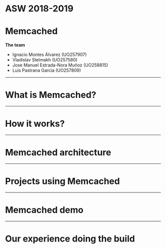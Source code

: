 
# ASW 2018-2019
# Memcached

**The team**

* Ignacio Montes Álvarez (UO257907)
* Vladislav Stelmakh (UO257580)
* Jose Manuel Estrada-Nora Muñoz (UO258815)
* Luis Pastrana García (UO257809)

---

# What is Memcached?

---

# How it works?

---

# Memcached architecture

---

# Projects using Memcached

---

# Memcached demo

---

# Our experience doing the build
